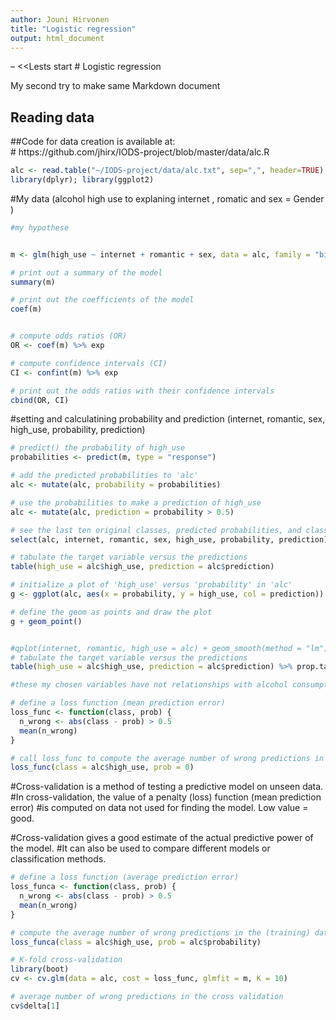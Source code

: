 ```yaml
---
author: Jouni Hirvonen
title: "Logistic regression"
output: html_document
---
```

--
<<Lests start
# Logistic regression

My second try to make same Markdown document

## Reading data

##Code for data creation is available at:   
#  https://github.com/jhirx/IODS-project/blob/master/data/alc.R
```r
alc <- read.table("~/IODS-project/data/alc.txt", sep=",", header=TRUE)
library(dplyr); library(ggplot2)
```


#My data  (alcohol high use to explaning internet , romatic and sex = Gender )

```r
#my hypothese


m <- glm(high_use ~ internet + romantic + sex, data = alc, family = "binomial")

# print out a summary of the model
summary(m)

# print out the coefficients of the model
coef(m)


# compute odds ratios (OR)
OR <- coef(m) %>% exp

# compute confidence intervals (CI)
CI <- confint(m) %>% exp

# print out the odds ratios with their confidence intervals
cbind(OR, CI)

```
#setting and calculatining probability and prediction (internet, romantic, sex, high_use, probability, prediction)
```r

# predict() the probability of high_use
probabilities <- predict(m, type = "response")

# add the predicted probabilities to 'alc'
alc <- mutate(alc, probability = probabilities)

# use the probabilities to make a prediction of high_use
alc <- mutate(alc, prediction = probability > 0.5)

# see the last ten original classes, predicted probabilities, and class predictions
select(alc, internet, romantic, sex, high_use, probability, prediction) %>% tail(10)

# tabulate the target variable versus the predictions
table(high_use = alc$high_use, prediction = alc$prediction)

# initialize a plot of 'high_use' versus 'probability' in 'alc'
g <- ggplot(alc, aes(x = probability, y = high_use, col = prediction))

# define the geom as points and draw the plot
g + geom_point()


#qplot(internet, romantic, high_use = alc) + geom_smooth(method = "lm")
# tabulate the target variable versus the predictions
table(high_use = alc$high_use, prediction = alc$prediction) %>% prop.table %>% addmargins

#these my chosen variables have not relationships with alcohol consumption

# define a loss function (mean prediction error)
loss_func <- function(class, prob) {
  n_wrong <- abs(class - prob) > 0.5
  mean(n_wrong)
}

# call loss_func to compute the average number of wrong predictions in the (training) data
loss_func(class = alc$high_use, prob = 0)

```

#Cross-validation is a method of testing a predictive model on unseen data. 
#In cross-validation, the value of a penalty (loss) function (mean prediction error)
#is computed on data not used for finding the model. Low value = good.

#Cross-validation gives a good estimate of the actual predictive power of the model. 
#It can also be used to compare different models or classification methods.


```r

# define a loss function (average prediction error)
loss_funca <- function(class, prob) {
  n_wrong <- abs(class - prob) > 0.5
  mean(n_wrong)
}

# compute the average number of wrong predictions in the (training) data
loss_funca(class = alc$high_use, prob = alc$probability)

# K-fold cross-validation
library(boot)
cv <- cv.glm(data = alc, cost = loss_func, glmfit = m, K = 10)

# average number of wrong predictions in the cross validation
cv$delta[1]
```

